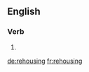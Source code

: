 ==English==

===Verb===
{{head|en|present participle}}

# {{present participle of|rehouse|lang=en|nocat=1}}

[[de:rehousing]]
[[fr:rehousing]]